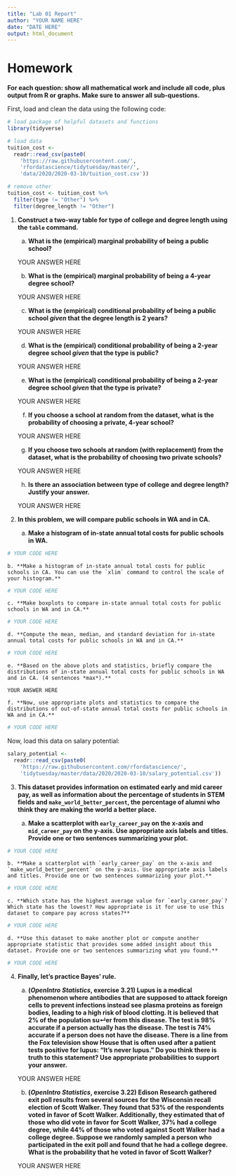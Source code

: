 ```yaml
---
title: "Lab 01 Report"
author: "YOUR NAME HERE"
date: "DATE HERE"
output: html_document
---
```


# Homework

**For each question: show all mathematical work and include all code, plus output from R or graphs. Make sure to answer all sub-questions.**

First, load and clean the data using the following code:
```r
# load package of helpful datasets and functions
library(tidyverse)

# load data
tuition_cost <-
  readr::read_csv(paste0(
    'https://raw.githubusercontent.com/',
    'rfordatascience/tidytuesday/master/',
    'data/2020/2020-03-10/tuition_cost.csv'))

# remove other
tuition_cost <- tuition_cost %>%
  filter(type != "Other") %>%
  filter(degree_length != "Other")
```

1. **Construct a two-way table for type of college and degree length using the `table` command.** 

    a. **What is the (empirical) marginal probability of being a public school?**
    
    YOUR ANSWER HERE
    
    b. **What is the (empirical) marginal probability of being a 4-year degree school?**
    
    YOUR ANSWER HERE
    
    c. **What is the (empirical) conditional  probability of being a public school *given* that the degree length is 2 years?**
    
    YOUR ANSWER HERE
    
    d. **What is the (empirical) conditional probability of being a 2-year degree school *given* that the type is public?**
    
    YOUR ANSWER HERE
    
    e. **What is the (empirical) conditional probability of being a 2-year degree school *given* that the type is private?**
    
    YOUR ANSWER HERE
    
    f. **If you choose a school at random from the dataset, what is the probability of choosing a private, 4-year school?**
    
    YOUR ANSWER HERE
    
    g. **If you choose two schools at random (with replacement) from the dataset, what is the probability of choosing two private schools?**
    
    YOUR ANSWER HERE
    
    h. **Is there an association between type of college and degree length? Justify your answer.**
    
    YOUR ANSWER HERE
    
2. **In this problem, we will compare public schools in WA and in CA.** 

    a. **Make a histogram of in-state annual total costs for public schools in WA.**
    
```r
# YOUR CODE HERE
```
    
    b. **Make a histogram of in-state annual total costs for public schools in CA. You can use the `xlim` command to control the scale of your histogram.**
    
```r
# YOUR CODE HERE
```    
    
    c. **Make boxplots to compare in-state annual total costs for public schools in WA and in CA.**
    
```r
# YOUR CODE HERE
```
    
    d. **Compute the mean, median, and standard deviation for in-state annual total costs for public schools in WA and in CA.**
    
```r
# YOUR CODE HERE
```

    e. **Based on the above plots and statistics, briefly compare the distributions of in-state annual total costs for public schools in WA and in CA. (4 sentences *max*).**
    
    YOUR ANSWER HERE
    
    f. **Now, use appropriate plots and statistics to compare the distributions of out-of-state annual total costs for public schools in WA and in CA.**
  
    
```r
# YOUR CODE HERE
```
  
Now, load this data on salary potential:
```r
salary_potential <- 
  readr::read_csv(paste0(
    'https://raw.githubusercontent.com/rfordatascience/',
    'tidytuesday/master/data/2020/2020-03-10/salary_potential.csv'))
```
  
3. **This dataset provides information on estimated early and mid career pay, as well as information about the percentage of students in STEM fields and `make_world_better_percent`, the percentage of alumni who think they are making the world a better place.**

    a. **Make a scatterplot with `early_career_pay` on the x-axis and `mid_career_pay` on the y-axis. Use appropriate axis labels and titles. Provide one or two sentences summarizing your plot.** 
    
```r
# YOUR CODE HERE
```
    
    b. **Make a scatterplot with `early_career_pay` on the x-axis and `make_world_better_percent` on the y-axis. Use appropriate axis labels and titles. Provide one or two sentences summarizing your plot.**
    
```r
# YOUR CODE HERE
```
    
    c. **Which state has the highest average value for `early_career_pay`? Which state has the lowest? How appropriate is it for use to use this dataset to compare pay across states?**

```r
# YOUR CODE HERE
```
    
    d. **Use this dataset to make another plot or compute another appropriate statistic that provides some added insight about this dataset. Provide one or two sentences summarizing what you found.**

```r
# YOUR CODE HERE
```

4. **Finally, let's practice Bayes' rule.** 

    a. **(*OpenIntro Statistics*, exercise 3.21) Lupus is a medical phenomenon where antibodies that are supposed to attack foreign cells to prevent infections instead see plasma proteins as foreign bodies, leading to a high risk of blood clotting. It is believed that 2% of the population su↵er from this disease. The test is 98% accurate if a person actually has the disease. The test is 74% accurate if a person does not have the disease. There is a line from the Fox television show House that is often used after a patient tests positive for lupus: “It’s never lupus.” Do you think there is truth to this statement? Use appropriate probabilities to support your answer.**
    
    YOUR ANSWER HERE
    
    b. **(*OpenIntro Statistics*, exercise 3.22) Edison Research gathered exit poll results from several sources for the Wisconsin recall election of Scott Walker. They found that 53% of the respondents voted in favor of Scott Walker. Additionally, they estimated that of those who did vote in favor for Scott Walker, 37% had a college degree, while 44% of those who voted against Scott Walker had a college degree. Suppose we randomly sampled a person who participated in the exit poll and found that he had a college degree. What is the probability that he voted in favor of Scott Walker?**
    
    YOUR ANSWER HERE


